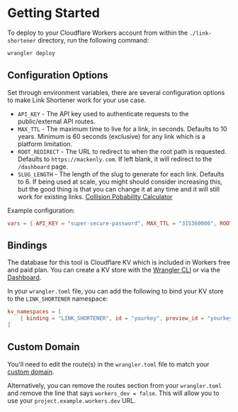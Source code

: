
# Getting Started
To deploy to your Cloudflare Workers account from within the `./link-shortener` directory, run the following command:
```bash
wrangler deploy
```

## Configuration Options
Set through environment variables, there are several configuration options to make Link Shortener work for your use case.

- `API_KEY` - The API key used to authenticate requests to the public/external API routes.
- `MAX_TTL` - The maximum time to live for a link, in seconds. Defaults to 10 years. Minimum is 60 seconds (exclusive) for any link which is a platform limitation.
- `ROOT_REDIRECT` - The URL to redirect to when the root path is requested. Defaults to `https://mackenly.com`. If left blank, it will redirect to the `/dashboard` page.
- `SLUG_LENGTH` - The length of the slug to generate for each link. Defaults to 6. If being used at scale, you might should consider increasing this, but the good thing is that you can change it at any time and it will still work for existing links. [Collision Pobability Calculator](https://zelark.github.io/nano-id-cc/)

Example configuration:
```toml
vars = { API_KEY = "super-secure-password", MAX_TTL = "315360000", ROOT_REDIRECT = "https://mackenly.com", SLUG_LENGTH = "6" }
```

## Bindings
The database for this tool is Cloudflare KV which is included in Workers free and paid plan. You can create a KV store with the [Wrangler CLI](https://developers.cloudflare.com/kv/get-started/#3-create-a-kv-namespace) or via the [Dashboard](https://dash.cloudflare.com/?to=/:account/workers/kv/namespaces).

In your `wrangler.toml` file, you can add the following to bind your KV store to the `LINK_SHORTENER` namespace:
```toml
kv_namespaces = [
    { binding = "LINK_SHORTENER", id = "yourkey", preview_id = "yourkey" }
]
```

## Custom Domain
You'll need to edit the route(s) in the `wrangler.toml` file to match your [custom domain](https://developers.cloudflare.com/workers/configuration/routing/custom-domains).

Alternatively, you can remove the routes section from your `wrangler.toml` and remove the line that says `workers_dev = false`. This will allow you to use your `project.example.workers.dev` URL.